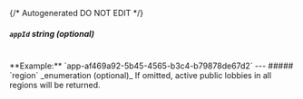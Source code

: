 {/* Autogenerated DO NOT EDIT  */}

##### `appId` _string (optional)_
<br/>
**Example:** `app-af469a92-5b45-4565-b3c4-b79878de67d2`
---
##### `region` _enumeration (optional)_
If omitted, active public lobbies in all regions will be returned.

<Collapsible openLabel={Labels.showProperties} closeLabel={Labels.hideProperties}>
  <Region />
</Collapsible>


